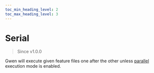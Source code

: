 ```yaml
--- 
toc_min_heading_level: 2
toc_max_heading_level: 3
---
```



# Serial

> Since <Link to="https://github.com/gwen-interpreter/gwen-web/releases/tag/v1.0.0">v1.0.0</Link>

Gwen will execute given feature files one after the other unless [parallel](/docs/modes/parallel) execution mode is enabled.


